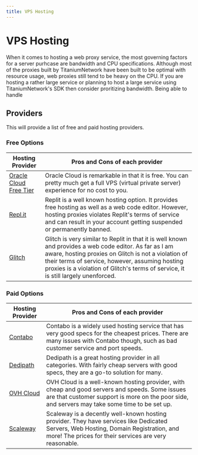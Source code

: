 ```yaml
---
title: VPS Hosting
---
```


# VPS Hosting

When it comes to hosting a web proxy service, the most governing factors for a server purhcase are bandwidth and CPU specifications.
Although most of the proxies built by TitaniumNetwork have been built to be optimal with resource usage, web proxies still tend to be heavy on the CPU.
If you are hosting a rather large service or planning to host a large service using TitaniumNetwork's SDK then consider proritizing bandwidth. Being able to handle

## Providers

This will provide a list of free and paid hosting providers.

### Free Options

| Hosting Provider                                            | Pros and Cons of each provider                                                                                                                                                                                                                                                                         |
| ----------------------------------------------------------- | ------------------------------------------------------------------------------------------------------------------------------------------------------------------------------------------------------------------------------------------------------------------------------------------------------ |
| [Oracle Cloud Free Tier](https://www.oracle.com/cloud/free) | Oracle Cloud is remarkable in that it is free. You can pretty much get a full VPS (virtual private server) experience for no cost to you.                                                                                                                                                              |
| [Repl.it](https://repl.it)                                  | Replit is a well known hosting option. It provides free hosting as well as a web code editor. However, hosting proxies violates Replit's terms of service and can result in your account getting suspended or permanently banned.                                                                      |
| [Glitch](https://glitch.com)                                | Glitch is very similar to Replit in that it is well known and provides a web code editor. As far as I am aware, hosting proxies on Glitch is not a violation of their terms of service, however, assuming hosting proxies is a violation of Glitch's terms of service, it is still largely unenforced. |

### Paid Options

| Hosting Provider                  | Pros and Cons of each provider                                                                                                                                                                   |
| --------------------------------- | ------------------------------------------------------------------------------------------------------------------------------------------------------------------------------------------------ |
| [Contabo](https://contabo.com)    | Contabo is a widely used hosting service that has very good specs for the cheapest prices. There are many issues with Contabo though, such as bad customer service and port speeds.              |
| [Dedipath](https://dedipath.com)  | Dedipath is a great hosting provider in all categories. With fairly cheap servers with good specs, they are a go-to solution for many.                                                           |
| [OVH Cloud](https://ovhcloud.com) | OVH Cloud is a well-known hosting provider, with cheap and good servers and speeds. Some issues are that customer support is more on the poor side, and servers may take some time to be set up. |
| [Scaleway](https://scaleway.com)  | Scaleway is a decently well-known hosting provider. They have services like Dedicated Servers, Web Hosting, Domain Registration, and more! The prices for their services are very reasonable.    |
